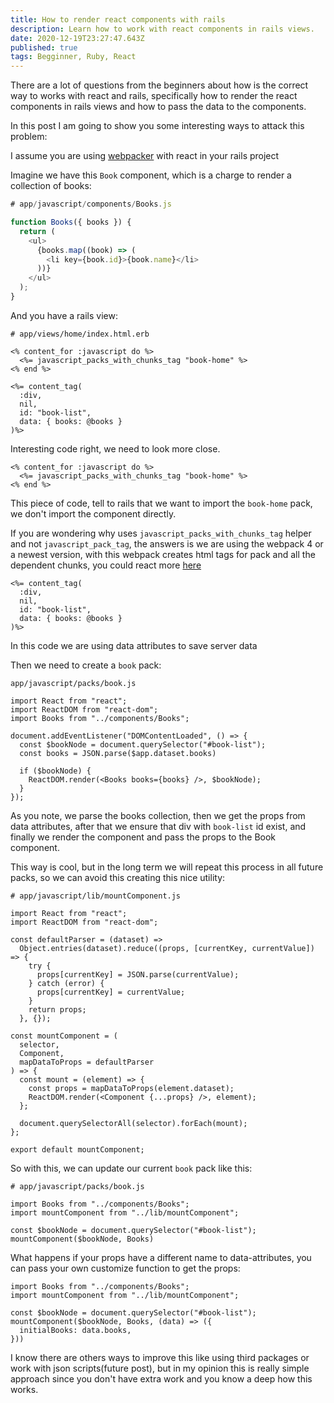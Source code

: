 ```yaml
---
title: How to render react components with rails
description: Learn how to work with react components in rails views.
date: 2020-12-19T23:27:47.643Z
published: true
tags: Begginner, Ruby, React
---
```


There are a lot of questions from the beginners about how is the correct way to works with react and rails,
specifically how to render the react components in rails views and how to pass the data to the components.

In this post I am going to show you some interesting ways to attack this problem:

I assume you are using [webpacker](https://github.com/rails/webpacker/blob/master/docs/integrations.md#react) with react in your rails project

Imagine we have this `Book` component, which is a charge to render a collection of books:

```js
# app/javascript/components/Books.js

function Books({ books }) {
  return (
    <ul>
      {books.map((book) => (
        <li key={book.id}>{book.name}</li>
      ))}
    </ul>
  );
}
```

And you have a rails view:

```erb
# app/views/home/index.html.erb

<% content_for :javascript do %>
  <%= javascript_packs_with_chunks_tag "book-home" %>
<% end %>

<%= content_tag(
  :div,
  nil,
  id: "book-list",
  data: { books: @books }
)%>
```

Interesting code right, we need to look more close.

```
<% content_for :javascript do %>
  <%= javascript_packs_with_chunks_tag "book-home" %>
<% end %>
```

This piece of code, tell to rails that we want to import the `book-home` pack, we don't import the component
directly.

If you are wondering why uses `javascript_packs_with_chunks_tag` helper and not `javascript_pack_tag`,
the answers is we are using the webpack 4 or a newest version, with this webpack creates
html tags for pack and all the dependent chunks, you could react more [here](https://github.com/rails/webpacker#usage)

```
<%= content_tag(
  :div,
  nil,
  id: "book-list",
  data: { books: @books }
)%>
```
In this code we are using data attributes to save server data

Then we need to create a `book` pack:

```
app/javascript/packs/book.js

import React from "react";
import ReactDOM from "react-dom";
import Books from "../components/Books";

document.addEventListener("DOMContentLoaded", () => {
  const $bookNode = document.querySelector("#book-list");
  const books = JSON.parse($app.dataset.books)

  if ($bookNode) {
    ReactDOM.render(<Books books={books} />, $bookNode);
  }
});
```

As you note, we parse the books collection, then we get the props from data attributes, after that
we ensure that div with `book-list` id exist, and finally we render the component and pass the props
to the Book component.

This way is cool, but in the long term we will repeat this process in all future packs, so we can
avoid this creating this nice utility:

```
# app/javascript/lib/mountComponent.js

import React from "react";
import ReactDOM from "react-dom";

const defaultParser = (dataset) =>
  Object.entries(dataset).reduce((props, [currentKey, currentValue]) => {
    try {
      props[currentKey] = JSON.parse(currentValue);
    } catch (error) {
      props[currentKey] = currentValue;
    }
    return props;
  }, {});

const mountComponent = (
  selector,
  Component,
  mapDataToProps = defaultParser
) => {
  const mount = (element) => {
    const props = mapDataToProps(element.dataset);
    ReactDOM.render(<Component {...props} />, element);
  };

  document.querySelectorAll(selector).forEach(mount);
};

export default mountComponent;
```

So with this, we can update our current `book` pack like this:
```
# app/javascript/packs/book.js

import Books from "../components/Books";
import mountComponent from "../lib/mountComponent";

const $bookNode = document.querySelector("#book-list");
mountComponent($bookNode, Books)
```

What happens if your props have a different name to data-attributes, you
can pass your own customize function to get the props:
```
import Books from "../components/Books";
import mountComponent from "../lib/mountComponent";

const $bookNode = document.querySelector("#book-list");
mountComponent($bookNode, Books, (data) => ({
  initialBooks: data.books,
}))
```

I know there are others ways to improve this like using third packages or work with json scripts(future post),
but in my opinion this is really simple approach since you don't have extra work and you know a deep
how this works.
